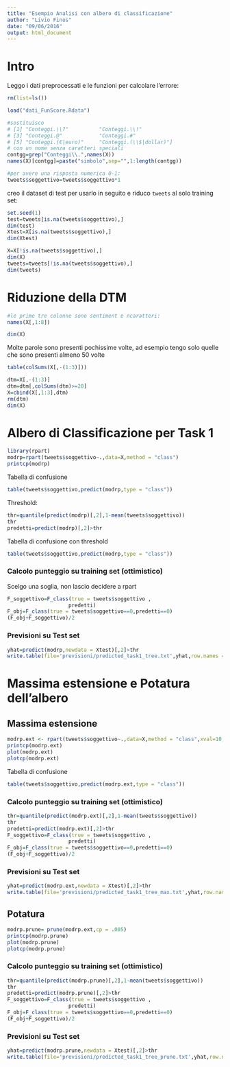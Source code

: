 ```yaml
---
title: "Esempio Analisi con albero di classificazione"
author: "Livio Finos"
date: "09/06/2016"
output: html_document
---
```


# Intro

Leggo i dati preprocessati e le funzioni per calcolare l'errore:

```r
rm(list=ls())

load("dati_FunScore.Rdata")

#sostituisco
# [1] "Conteggi.\\?"          "Conteggi.\\!"         
# [3] "Conteggi.@"            "Conteggi.#"           
# [5] "Conteggi.(€|euro)"     "Conteggi.(\\$|dollar)"]
# con un nome senza caratteri speciali
contgg=grep("Conteggi\\.",names(X))
names(X)[contgg]=paste("simbolo",sep="",1:length(contgg))

#per avere una risposta numerica 0-1:
tweets$soggettivo=tweets$soggettivo*1


```

creo il dataset di test per usarlo in seguito e riduco `tweets` al solo training set:

```r
set.seed(1)
test=tweets[is.na(tweets$soggettivo),]
dim(test)
Xtest=X[is.na(tweets$soggettivo),]
dim(Xtest)

X=X[!is.na(tweets$soggettivo),]
dim(X)
tweets=tweets[!is.na(tweets$soggettivo),]
dim(tweets)
```


# Riduzione della DTM
```r
#le prime tre colonne sono sentiment e ncaratteri:
names(X[,1:8])

dim(X)
```

Molte parole sono presenti pochissime volte, ad esempio tengo solo quelle che sono presenti almeno 50 volte

```r
table(colSums(X[,-(1:3)]))
```

```r
dtm=X[,-(1:3)]
dtm=dtm[,colSums(dtm)>=20]
X=cbind(X[,1:3],dtm)
rm(dtm)
dim(X)
```


# Albero di Classificazione per Task 1

```r
library(rpart)
modrp=rpart(tweets$soggettivo~.,data=X,method = "class")
printcp(modrp)
```

Tabella di confusione
```r
table(tweets$soggettivo,predict(modrp,type = "class"))
```

Threshold:

```r
thr=quantile(predict(modrp)[,2],1-mean(tweets$soggettivo))
thr
predetti=predict(modrp)[,2]>thr
```

Tabella di confusione con threshold

```r
table(tweets$soggettivo,predict(modrp,type = "class"))
```

### Calcolo punteggio su training set (ottimistico)
Scelgo una soglia, non lascio decidere a rpart

```r
F_soggettivo=F_class(true = tweets$soggettivo ,
                    predetti)
F_obj=F_class(true = tweets$soggettivo==0,predetti==0)
(F_obj+F_soggettivo)/2
```



### Previsioni su Test set

```r
yhat=predict(modrp,newdata = Xtest)[,2]>thr
write.table(file='previsioni/predicted_task1_tree.txt',yhat,row.names = FALSE,col.names = FALSE)
```


# Massima estensione e Potatura dell'albero

## Massima estensione

```r
modrp.ext <- rpart(tweets$soggettivo~.,data=X,method = "class",xval=10,cp=0)
printcp(modrp.ext)
plot(modrp.ext)
plotcp(modrp.ext)
```

Tabella di confusione
```r
table(tweets$soggettivo,predict(modrp.ext,type = "class"))
```



### Calcolo punteggio su training set (ottimistico)

```r
thr=quantile(predict(modrp.ext)[,2],1-mean(tweets$soggettivo))
thr
predetti=predict(modrp.ext)[,2]>thr
F_soggettivo=F_class(true = tweets$soggettivo ,
                    predetti)
F_obj=F_class(true = tweets$soggettivo==0,predetti==0)
(F_obj+F_soggettivo)/2
```



### Previsioni su Test set

```r
yhat=predict(modrp.ext,newdata = Xtest)[,2]>thr
write.table(file='previsioni/predicted_task1_tree_max.txt',yhat,row.names = FALSE,col.names = FALSE)
```

## Potatura
```r
modrp.prune= prune(modrp.ext,cp = .005)
printcp(modrp.prune)
plot(modrp.prune)
plotcp(modrp.prune)
```


### Calcolo punteggio su training set (ottimistico)

```r
thr=quantile(predict(modrp.prune)[,2],1-mean(tweets$soggettivo))
thr
predetti=predict(modrp.prune)[,2]>thr
F_soggettivo=F_class(true = tweets$soggettivo ,
                    predetti)
F_obj=F_class(true = tweets$soggettivo==0,predetti==0)
(F_obj+F_soggettivo)/2
```



### Previsioni su Test set

```r
yhat=predict(modrp.prune,newdata = Xtest)[,2]>thr
write.table(file='previsioni/predicted_task1_tree_prune.txt',yhat,row.names = FALSE,col.names = FALSE)
```
